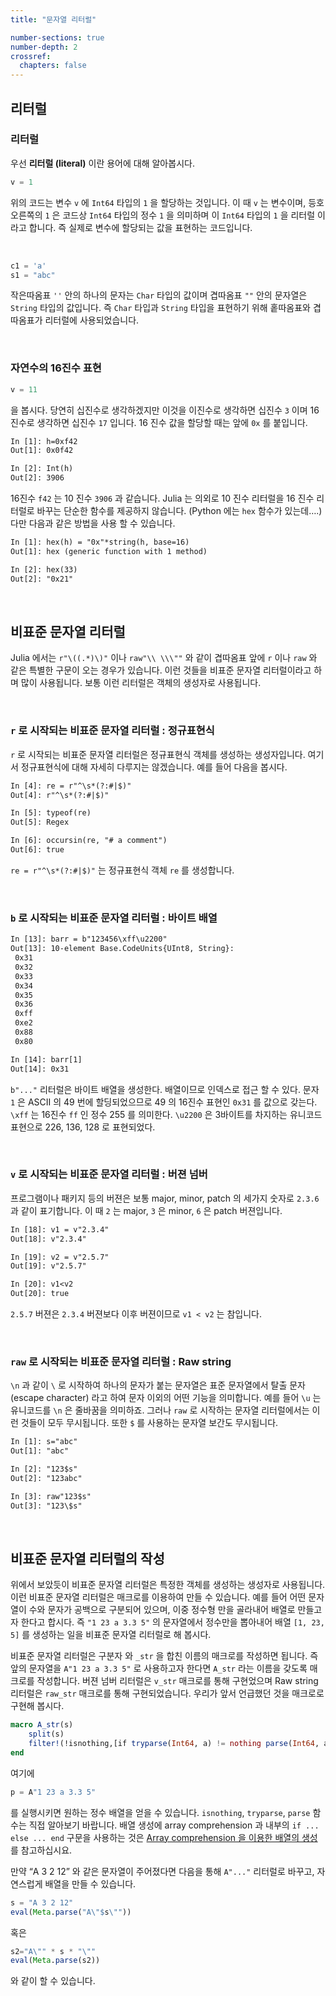 ```yaml
---
title: "문자열 리터럴"

number-sections: true
number-depth: 2
crossref:
  chapters: false
---
```


## 리터럴

### 리터럴

우선 **리터럴 (literal)** 이란 용어에 대해 알아봅시다. 

```julia
v = 1
```

위의 코드는 변수 `v` 에 `Int64` 타입의 `1` 을 할당하는 것입니다. 이 때 `v` 는 변수이며, 등호 오른쪽의 `1` 은 코드상 `Int64` 타입의 정수 `1` 을 의미하며 이 `Int64` 타입의 `1` 을 리터럴 이라고 합니다. 즉 실제로 변수에 할당되는 값을 표현하는 코드입니다. 

</br>

```julia
c1 = 'a'
s1 = "abc"
```

작은따옴표 `''` 안의 하나의 문자는 `Char` 타입의 값이며 겹따옴표 `""` 안의 문자열은 `String` 타입의 값입니다. 즉 `Char` 타입과 `String` 타입을 표현하기 위해 홑따옴표와 겹따옴표가 리터럴에 사용되었습니다.

</br>

### 자연수의 16진수 표현

```julia
v = 11
```

을 봅시다. 당연히 십진수로 생각하겠지만 이것을 이진수로 생각하면 십진수 `3` 이며 16진수로 생각하면 십진수 `17` 입니다. 16 진수 값을 할당할 때는 앞에 `0x` 를 붙입니다.

```txt
In [1]: h=0xf42
Out[1]: 0x0f42

In [2]: Int(h)
Out[2]: 3906
```

16진수 `f42` 는 10 진수 `3906` 과 같습니다. Julia 는 의외로 10 진수 리터럴을 16 진수 리터럴로 바꾸는 단순한 함수를 제공하지 않습니다. (Python 에는 `hex` 함수가 있는데....) 다만 다음과 같은 방법을 사용 할 수 있습니다.

```txt
In [1]: hex(h) = "0x"*string(h, base=16)
Out[1]: hex (generic function with 1 method)

In [2]: hex(33)
Out[2]: "0x21"
```

</br>

## 비표준 문자열 리터럴

Julia 에서는 `r"\((.*)\)"` 이나 `raw"\\ \\\""` 와 같이 겹따옴표 앞에 `r` 이나 `raw` 와 같은 특별한 구문이 오는 경우가 있습니다. 이런 것들을 비표준 문자열 리터럴이라고 하며 많이 사용됩니다. 보통 이런 리터럴은 객체의 생성자로 사용됩니다.

</br>

### `r` 로 시작되는 비표준 문자열 리터럴 : 정규표현식

`r` 로 시작되는 비표준 문자열 리터럴은 정규표현식 객체를 생성하는 생성자입니다. 여기서 정규표현식에 대해 자세히 다루지는 않겠습니다. 예를 들어 다음을 봅시다.

```txt
In [4]: re = r"^\s*(?:#|$)"
Out[4]: r"^\s*(?:#|$)"

In [5]: typeof(re)
Out[5]: Regex

In [6]: occursin(re, "# a comment")
Out[6]: true
```

`re = r"^\s*(?:#|$)"` 는 정규표현식 객체 `re` 를 생성합니다. 

</br>

### `b` 로 시작되는 비표준 문자열 리터럴 : 바이트 배열

```txt
In [13]: barr = b"123456\xff\u2200"
Out[13]: 10-element Base.CodeUnits{UInt8, String}:
 0x31
 0x32
 0x33
 0x34
 0x35
 0x36
 0xff
 0xe2
 0x88
 0x80

In [14]: barr[1]
Out[14]: 0x31
```

`b"..."` 리터럴은 바이트 배열을 생성한다. 배열이므로 인덱스로 접근 할 수 있다. 문자 `1` 은 ASCII 의 49 번에 할딩되었으므로 49 의 16진수 표현인 `0x31` 를 값으로 갖는다. `\xff` 는 16진수 `ff` 인 정수 255 를 의미한다. `\u2200` 은 3바이트를 차지하는 유니코드 표현으로 226, 136, 128 로 표현되었다. 

</br>

### `v` 로 시작되는 비표준 문자열 리터럴 : 버젼 넘버

프로그램이나 패키지 등의 버젼은 보통 major, minor, patch 의 세가지 숫자로 `2.3.6` 과 같이 표기합니다. 이 때 `2` 는 major, `3` 은 minor, `6` 은 patch 버젼입니다. 

```txt
In [18]: v1 = v"2.3.4"
Out[18]: v"2.3.4"

In [19]: v2 = v"2.5.7"
Out[19]: v"2.5.7"

In [20]: v1<v2
Out[20]: true
```

`2.5.7` 버젼은 `2.3.4` 버젼보다 이후 버젼이므로 `v1 < v2` 는 참입니다. 


</br>

### `raw` 로 시작되는 비표준 문자열 리터럴 : Raw string

`\n` 과 같이 `\` 로 시작하여 하나의 문자가 붙는 문자열은 표준 문자열에서 탈출 문자(escape character) 라고 하여 문자 이외의 어떤 기능을 의미합니다. 예를 들어 `\u` 는 유니코드를 `\n` 은 줄바꿈을 의미하죠. 그러나 `raw` 로 시작하는 문자열 리터럴에서는 이런 것들이 모두 무시됩니다. 또한 `$` 를 사용하는 문자열 보간도 무시됩니다.

```txt
In [1]: s="abc"
Out[1]: "abc"

In [2]: "123$s"
Out[2]: "123abc"

In [3]: raw"123$s"
Out[3]: "123\$s"
```

</br>

## 비표준 문자열 리터럴의 작성

위에서 보았듯이 비표준 문자열 리터럴은 특정한 객체를 생성하는 생성자로 사용됩니다. 이런 비표준 문자열 리터럴은 매크로를 이용하여 만들 수 있습니다. 예를 들어 어떤 문자열이 수와 문자가 공백으로 구분되어 있으며, 이중 정수형 만을 골라내어 배열로 만들고자 한다고 합시다. 즉 `"1 23 a 3.3 5"` 의 문자열에서 정수만을 뽑아내어 배열 `[1, 23, 5]` 를 생성하는 일을 비표준 문자열 리터럴로 해 봅시다. 

비표준 문자열 리터럴은 구분자 와 `_str` 을 합친 이름의 매크로를 작성하면 됩니다. 즉 앞의 문자열을 `A"1 23 a 3.3 5"` 로 사용하고자 한다면 `A_str` 라는 이름을 갖도록 매크로를 작성합니다. 버젼 넘버 리터럴은 `v_str` 매크로를 통해 구현었으며 Raw string 리터럴은 `raw_str` 매크로를 통해 구현되었습니다. 우리가 앞서 언급했던 것을 매크로로 구현해 봅시다.

```julia
macro A_str(s)
    split(s)
    filter!(!isnothing,[if tryparse(Int64, a) != nothing parse(Int64, a) else nothing end for a in split(s)])
end
```

여기에

```julia
p = A"1 23 a 3.3 5"
```

를 실행시키면 원하는 정수 배열을 얻을 수 있습니다. `isnothing`, `tryparse`, `parse` 함수는 직접 알아보기 바랍니다. 배열 생성에 array comprehension 과 내부의 `if ... else ... end` 구문을 사용하는 것은 [Array comprehension 을 이용한 배열의 생성](../introduction_to_julia/06_arrays.qmd#sec-array_comprehension) 를 참고하십시요.


만약 "A 3 2 12" 와 같은 문자열이 주어졌다면 다음을 통해 `A"..."` 리터럴로 바꾸고, 자연스럽게 배열을 만들 수 있습니다.

```julia
s = "A 3 2 12"
eval(Meta.parse("A\"$s\""))
```

혹은

```julia
s2="A\"" * s * "\""
eval(Meta.parse(s2))
```

와 같이 할 수 있습니다.











